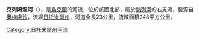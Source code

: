 '''克列姆涅河'''（{{lang-uk|Кремне}}），是[[烏克蘭|烏克蘭]]的河流，位於該國北部，屬於[[熱列河|熱列河]]的右支流，發源自[[奧梅盧沙|奧梅盧沙]]，流經[[日托米爾州|日托米爾州]]，河道全長23公里，流域面積248平方公里。

{{DEFAULTSORT:Кремне}}
[[Category:日托米爾州河流|Category:日托米爾州河流]]


{{Ukraine-river-stub}}
